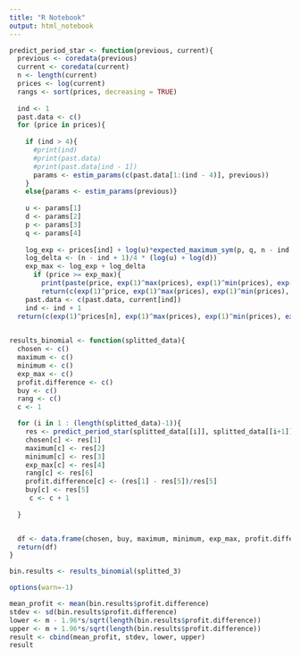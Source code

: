 ```yaml
---
title: "R Notebook"
output: html_notebook
---
```



```r

predict_period_star <- function(previous, current){
  previous <- coredata(previous)
  current <- coredata(current)
  n <- length(current)
  prices <- log(current)
  rangs <- sort(prices, decreasing = TRUE)
  
  ind <- 1
  past.data <- c()
  for (price in prices){
    
    if (ind > 4){
      #print(ind)
      #print(past.data)
      #print(past.data[ind - 1])
      params <- estim_params(c(past.data[1:(ind - 4)], previous))
    }
    else{params <- estim_params(previous)}
    
    u <- params[1]
    d <- params[2]
    p <- params[3]
    q <- params[4]
    
    log_exp <- prices[ind] + log(u)*expected_maximum_sym(p, q, n - ind + 1)
    log_delta <- (n - ind + 1)/4 * (log(u) + log(d))
    exp_max <- log_exp + log_delta
      if (price >= exp_max){
        print(paste(price, exp(1)^max(prices), exp(1)^min(prices), exp(1)^round(exp_max, 3), exp(1)^prices[1], which(rangs == price)))
        return(c(exp(1)^price, exp(1)^max(prices), exp(1)^min(prices), exp(1)^round(exp_max, 3), exp(1)^prices[1], which(rangs == price)))}
    past.data <- c(past.data, current[ind])
    ind <- ind + 1
  return(c(exp(1)^prices[n], exp(1)^max(prices), exp(1)^min(prices), exp(1)^round(exp_max, 3), exp(1)^prices[1], which(rangs == prices[n])))}}
  

```

```r

results_binomial <- function(splitted_data){
  chosen <- c()
  maximum <- c()
  minimum <- c()
  exp_max <- c()
  profit.difference <- c()
  buy <- c()
  rang <- c()
  c <- 1

  for (i in 1 : (length(splitted_data)-1)){
    res <- predict_period_star(splitted_data[[i]], splitted_data[[i+1]])
    chosen[c] <- res[1]
    maximum[c] <- res[2]
    minimum[c] <- res[3]
    exp_max[c] <- res[4]
    rang[c] <- res[6]
    profit.difference[c] <- (res[1] - res[5])/res[5]
    buy[c] <- res[5]
     c <- c + 1
   
  }


  df <- data.frame(chosen, buy, maximum, minimum, exp_max, profit.difference, rang)
  return(df)
}

bin.results <- results_binomial(splitted_3)

```

```r
options(warn=-1)
```

```r
mean_profit <- mean(bin.results$profit.difference)
stdev <- sd(bin.results$profit.difference)
lower <- m - 1.96*s/sqrt(length(bin.results$profit.difference))
upper <- m + 1.96*s/sqrt(length(bin.results$profit.difference))
result <- cbind(mean_profit, stdev, lower, upper)
result
```
